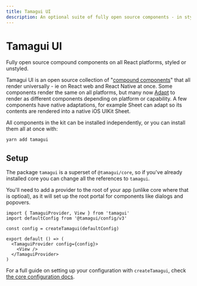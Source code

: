 ```yaml
---
title: Tamagui UI
description: An optional suite of fully open source components - in styled and unstyled forms.
---
```


# Tamagui UI

<Description>
  Fully open source compound components on all&nbsp;React&nbsp;platforms, styled or unstyled.
</Description>

Tamagui UI is an open source collection of "[compound components](https://www.smashingmagazine.com/2021/08/compound-components-react/)" that all render universally - ie on React web and React Native at once. Some components render the same on all platforms, but many now [Adapt](docs/components/popover) to render as different components depending on platform or capability. A few components have native adaptations, for example Sheet can adapt so its contents are rendered into a native iOS UIKit Sheet.

All components in the kit can be installed independently, or you can install them all at once with:

```bash
yarn add tamagui
```

## Setup

The package `tamagui` is a superset of `@tamagui/core`, so if you've already installed core you can change all the references to `tamagui`.

You'll need to add a provider to the root of your app (unlike core where that is optioal), as it will set up the root portal for components like dialogs and popovers.

```tsx
import { TamaguiProvider, View } from 'tamagui'
import defaultConfig from '@tamagui/config/v3'

const config = createTamagui(defaultConfig)

export default () => (
  <TamaguiProvider config={config}>
    <View />
  </TamaguiProvider>
)
```

For a full guide on setting up your configuration with `createTamagui`, check [the core configuration docs](/docs/core/configuration).

